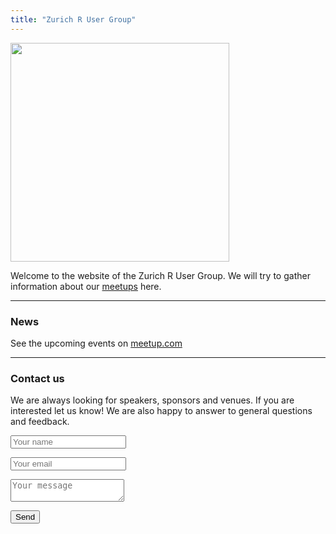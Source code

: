 ```yaml
---
title: "Zurich R User Group"
---
```


<img src="https://raw.githubusercontent.com/Zurich-R-User-Group/Zurich-R-User-Group.github.io/master/_files/logo_new_no_writing.png" width="350">

Welcome to the website of the Zurich R User Group.
We will try to gather information about our [meetups](http://www.meetup.com/Zurich-R-User-Group/) here.


----


### News

See the upcoming events on [meetup.com](http://www.meetup.com/Zurich-R-User-Group/)







----

### Contact us
We are always looking for speakers, sponsors and venues. If you are interested let us know!
We are also happy to answer to general questions and feedback.

<form action="https://formspree.io/zurich.r.user.meetup@gmail.com" method="POST">
<p><input type="text" name="name" placeholder="Your name"></p>
<p><input type="email" name="_replyto" placeholder="Your email"></p>   
<p><textarea name="message" placeholder="Your message"></textarea></p>
<input type="submit" value="Send">
<input type="hidden" name="_cc" value="murielburi@bluewin.ch,dorothea.hug@gmail.com,heyardr@gmail.com" />
</form> 
